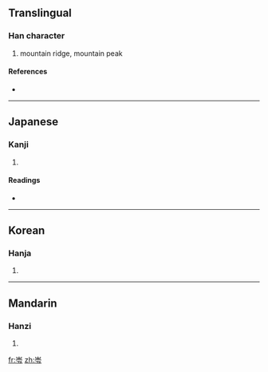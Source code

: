 {{also|岭}}
==Translingual==

===Han character===
{{Han char|rn=46|rad=山|as=05|sn=8|four=|canj=山人戈戈 (UOII), X山人戈戈 (XUOII)}}

# mountain ridge, mountain peak

====References====
* {{Han ref|kx=0310.050|dkj=08010|dj=0610.080|hdz=10768.050|uh=5CBA|ud=23738}}

----

==Japanese==

===Kanji===
{{ja-kanji|grade=|rs=山05}}

# {{defn|Japanese}}

====Readings====
* {{ja-readings|on=[[れい]] (rei)|kun=}}

----

==Korean==

===Hanja===
{{ko-hanja|hangeul=령|rv=ryeong|mr=ryŏng}}

# {{defn|Korean}}

----

==Mandarin==

===Hanzi===
{{cmn-hanzi|pin=[[líng]] ([[ling2]])|wg=ling<sup>2</sup>}}

# {{defn|Mandarin}}

[[fr:岺]]
[[zh:岺]]